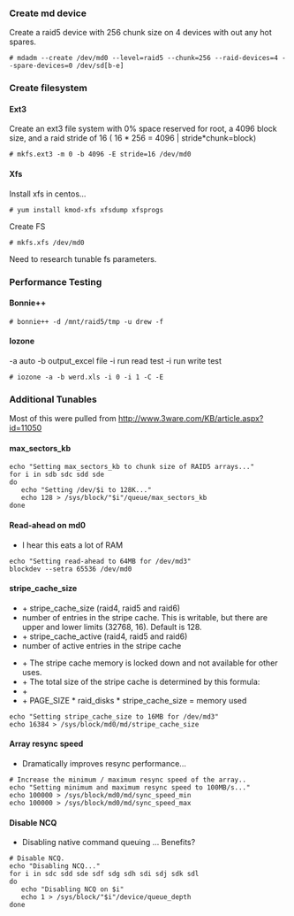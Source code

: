 ===Create md device===
Create a raid5 device with 256 chunk size on 4 devices with out any hot spares.
<pre># mdadm --create /dev/md0 --level=raid5 --chunk=256 --raid-devices=4 --spare-devices=0 /dev/sd[b-e]</pre>

===Create filesystem===
====Ext3====
Create an ext3 file system with 0% space reserved for root, a 4096 block size, and a raid stride of 16 ( 16 * 256 = 4096 | stride*chunk=block)
<pre># mkfs.ext3 -m 0 -b 4096 -E stride=16 /dev/md0</pre>
====Xfs====
Install xfs in centos...
<pre># yum install kmod-xfs xfsdump xfsprogs</pre>
Create FS
<pre># mkfs.xfs /dev/md0</pre>
Need to research tunable fs parameters.

===Performance Testing===
====Bonnie++====
<pre># bonnie++ -d /mnt/raid5/tmp -u drew -f</pre>
====Iozone====
-a auto -b output_excel file -i run read test -i run write test

<pre># iozone -a -b werd.xls -i 0 -i 1 -C -E</pre>

===Additional Tunables===
Most of this were pulled from http://www.3ware.com/KB/article.aspx?id=11050

====max_sectors_kb====
<pre>
echo "Setting max_sectors_kb to chunk size of RAID5 arrays..."
for i in sdb sdc sdd sde
do
   echo "Setting /dev/$i to 128K..."
   echo 128 > /sys/block/"$i"/queue/max_sectors_kb
done
</pre>

====Read-ahead on md0====
*I hear this eats a lot of RAM
<pre>
echo "Setting read-ahead to 64MB for /dev/md3"
blockdev --setra 65536 /dev/md0
</pre>

====stripe_cache_size====
* + stripe_cache_size (raid4, raid5 and raid6)
* number of entries in the stripe cache. This is writable, but there are upper and lower limits (32768, 16). Default is 128.
* + stripe_cache_active (raid4, raid5 and raid6)
* number of active entries in the stripe cache


* + The stripe cache memory is locked down and not available for other uses.
* + The total size of the stripe cache is determined by this formula:
* +
* + PAGE_SIZE * raid_disks * stripe_cache_size = memory used
<pre>
echo "Setting stripe_cache_size to 16MB for /dev/md3"
echo 16384 > /sys/block/md0/md/stripe_cache_size
</pre>

====Array resync speed====
* Dramatically improves resync performance...
<pre>
# Increase the minimum / maximum resync speed of the array..
echo "Setting minimum and maximum resync speed to 100MB/s..."
echo 100000 > /sys/block/md0/md/sync_speed_min
echo 100000 > /sys/block/md0/md/sync_speed_max
</pre>

====Disable NCQ====
* Disabling native command queuing ... Benefits?
<pre>
# Disable NCQ.
echo "Disabling NCQ..."
for i in sdc sdd sde sdf sdg sdh sdi sdj sdk sdl
do
   echo "Disabling NCQ on $i"
   echo 1 > /sys/block/"$i"/device/queue_depth
done
</pre>